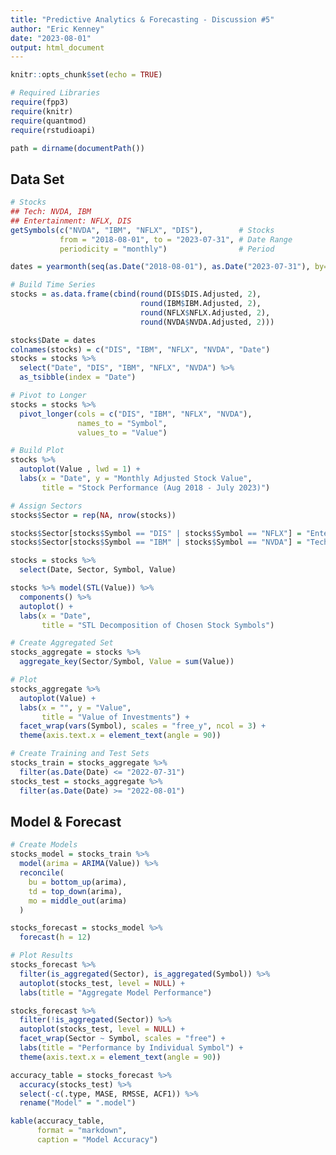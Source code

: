 ```yaml
---
title: "Predictive Analytics & Forecasting - Discussion #5"
author: "Eric Kenney"
date: "2023-08-01"
output: html_document
---
```


```r
knitr::opts_chunk$set(echo = TRUE)
```

```r
# Required Libraries
require(fpp3)
require(knitr)
require(quantmod)
require(rstudioapi)

path = dirname(documentPath())
```

## Data Set

```r
# Stocks 
## Tech: NVDA, IBM
## Entertainment: NFLX, DIS
getSymbols(c("NVDA", "IBM", "NFLX", "DIS"),        # Stocks
           from = "2018-08-01", to = "2023-07-31", # Date Range
           periodicity = "monthly")                # Period

dates = yearmonth(seq(as.Date("2018-08-01"), as.Date("2023-07-31"), by="months"))

# Build Time Series 
stocks = as.data.frame(cbind(round(DIS$DIS.Adjusted, 2),
                             round(IBM$IBM.Adjusted, 2),
                             round(NFLX$NFLX.Adjusted, 2),
                             round(NVDA$NVDA.Adjusted, 2)))

stocks$Date = dates
colnames(stocks) = c("DIS", "IBM", "NFLX", "NVDA", "Date")
stocks = stocks %>% 
  select("Date", "DIS", "IBM", "NFLX", "NVDA") %>% 
  as_tsibble(index = "Date")

# Pivot to Longer
stocks = stocks %>% 
  pivot_longer(cols = c("DIS", "IBM", "NFLX", "NVDA"),
               names_to = "Symbol",
               values_to = "Value")

# Build Plot
stocks %>% 
  autoplot(Value , lwd = 1) +
  labs(x = "Date", y = "Monthly Adjusted Stock Value",
       title = "Stock Performance (Aug 2018 - July 2023)")

# Assign Sectors
stocks$Sector = rep(NA, nrow(stocks))

stocks$Sector[stocks$Symbol == "DIS" | stocks$Symbol == "NFLX"] = "Entertainment"
stocks$Sector[stocks$Symbol == "IBM" | stocks$Symbol == "NVDA"] = "Technology"

stocks = stocks %>% 
  select(Date, Sector, Symbol, Value)

stocks %>% model(STL(Value)) %>% 
  components() %>% 
  autoplot() +
  labs(x = "Date",
       title = "STL Decomposition of Chosen Stock Symbols")

# Create Aggregated Set
stocks_aggregate = stocks %>% 
  aggregate_key(Sector/Symbol, Value = sum(Value))

# Plot
stocks_aggregate %>% 
  autoplot(Value) +
  labs(x = "", y = "Value", 
       title = "Value of Investments") +
  facet_wrap(vars(Symbol), scales = "free_y", ncol = 3) +
  theme(axis.text.x = element_text(angle = 90))

# Create Training and Test Sets
stocks_train = stocks_aggregate %>% 
  filter(as.Date(Date) <= "2022-07-31")
stocks_test = stocks_aggregate %>% 
  filter(as.Date(Date) >= "2022-08-01")
```

## Model & Forecast

```r
# Create Models
stocks_model = stocks_train %>% 
  model(arima = ARIMA(Value)) %>% 
  reconcile(
    bu = bottom_up(arima),
    td = top_down(arima),
    mo = middle_out(arima)
  )

stocks_forecast = stocks_model %>% 
  forecast(h = 12)

# Plot Results
stocks_forecast %>% 
  filter(is_aggregated(Sector), is_aggregated(Symbol)) %>% 
  autoplot(stocks_test, level = NULL) +
  labs(title = "Aggregate Model Performance")

stocks_forecast %>% 
  filter(!is_aggregated(Sector)) %>% 
  autoplot(stocks_test, level = NULL) +
  facet_wrap(Sector ~ Symbol, scales = "free") +
  labs(title = "Performance by Individual Symbol") +
  theme(axis.text.x = element_text(angle = 90))

accuracy_table = stocks_forecast %>% 
  accuracy(stocks_test) %>% 
  select(-c(.type, MASE, RMSSE, ACF1)) %>% 
  rename("Model" = ".model")

kable(accuracy_table, 
      format = "markdown",
      caption = "Model Accuracy")
```
